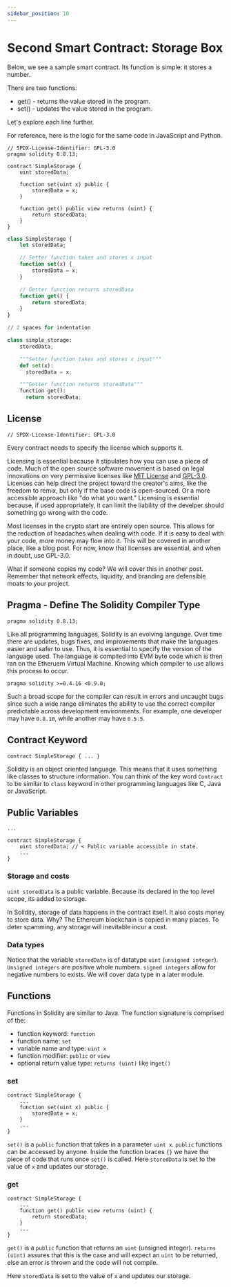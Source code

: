 ```yaml
---
sidebar_position: 10
---
```



# Second Smart Contract: Storage Box

Below, we see a sample smart contract. Its function is simple: it stores a number.

There are two functions:

- get() - returns the value stored in the program.
- set() - updates the value stored in the program.

Let's explore each line further.

For reference, here is the logic for the same code in JavaScript and Python.

<Tabs>
<TabItem value="sol" label="Solidity">

```solidity
// SPDX-License-Identifier: GPL-3.0
pragma solidity 0.8.13;

contract SimpleStorage {
    uint storedData;

    function set(uint x) public {
        storedData = x;
    }

    function get() public view returns (uint) {
        return storedData;
    }
}
```

</TabItem>

<TabItem value="js" label="JavaScript">

```javascript
class SimpleStorage {
    let storedData;

    // Setter function takes and stores x input
    function set(x) {
        storedData = x;
    }

    // Getter function returns storedData
    function get() {
        return storedData;
    }
}
```

</TabItem>

<TabItem value="py" label="Python 3.6">

```python
// 2 spaces for indentation

class simple_storage:
    storedData;

    """Setter function takes and stores x input"""
    def set(x):
      storedData = x;

    """Getter function returns storedData"""
    function get():
      return storedData;
```

</TabItem>
</Tabs>

## License

```solidity
// SPDX-License-Identifier: GPL-3.0
```

Every contract needs to specify the license which supports it.

Licensing is essential because it stipulates how you can use a piece of code. Much of the open source software movement is based on legal innovations on very permissive licenses like [MIT License](https://choosealicense.com/licenses/mit/) and [GPL-3.0](https://choosealicense.com/licenses/gpl-3.0/).
Licenses can help direct the project toward the creator's aims, like the freedom to remix, but only if the base code is open-sourced. Or a more accessible approach like "do what you want." Licensing is essential because, if used appropriately, it can limit the liability of the develper should something go wrong with the code.

Most licenses in the crypto start are entirely open source. This allows for the reduction of headaches when dealing with code. If it is easy to deal with your code, more money may flow into it. This will be covered in another place, like a blog post.
For now, know that licenses are essential, and when in doubt, use GPL-3.0.

What if someone copies my code? We will cover this in another post. Remember that network effects, liquidity, and branding are defensible moats to your project.

## Pragma - Define The Solidity Compiler Type

```solidity
pragma solidity 0.8.13;
```

Like all programming languages, Solidity is an evolving language. Over time there are updates, bugs fixes, and improvements that make the languages easier and safer to use. Thus, it is essential to specify the version of the language used. The language is compiled into EVM byte code which is then ran on the Etheruem Virtual Machine. Knowing which compiler to use allows this process to occur.

```solidity
pragma solidity >=0.4.16 <0.9.0;
```

Such a broad scope for the compiler can result in errors and uncaught bugs since such a wide range eliminates the ability to use the correct compiler predictable across development environments. For example, one developer may have `0.8.10`, while another may have `0.5.5`.

## Contract Keyword

```solidity
contract SimpleStorage { ... }
```

Solidity is an object oriented language. This means that it uses something like classes to structure information. You can think of the key word `Contract` to be similar to `class` keyword in other programming languages like C, Java or JavaScript.

## Public Variables

```solidity
...

contract SimpleStorage {
    uint storedData; // < Public variable accessible in state.
    ...
}
```

### Storage and costs

`uint storedData` is a public variable. Because its declared in the top level scope, its added to storage.

In Solidity, storage of data happens in the contract itself. It also costs money to store data. Why? The Ethereum blockchain is copied in many places. To deter spamming, any storage will inevitable incur a cost.

### Data types

Notice that the variable `storedData` is of datatype `uint` (`unsigned integer`). `Unsigned integers` are positive whole numbers. `signed integers` allow for negative numbers to exists.
We will cover data type in a later module.

## Functions

Functions in Solidity are similar to Java. The function signature is comprised of the:

- function keyword: `function`
- function name: `set`
- variable name and type: `uint x`
- function modifier: `public` or `view`
- optional return value type: `returns (uint)` like in`get()`

### set

```solidity
contract SimpleStorage {
    ...
    function set(uint x) public {
        storedData = x;
    }
    ...
}
```

`set()` is a `public` function that takes in a parameter `uint x`. `public` functions can be accessed by anyone. Inside the function braces `{}` we have the piece of code that runs once `set()` is called.
Here `storedData` is set to the value of `x` and updates our storage.

### get

```solidity
contract SimpleStorage {
    ...
    function get() public view returns (uint) {
        return storedData;
    }
    ...
}
```

`get()` is a `public` function that returns an `uint` (unsigned integer). `returns (uint)` assures that this is the case and will expect an `uint` to be returned, else an error is thrown and the code will not compile.

Here `storedData` is set to the value of `x` and updates our storage.
